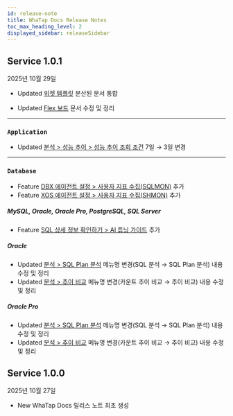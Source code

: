 ```yaml
---
id: release-note
title: WhaTap Docs Release Notes
toc_max_heading_level: 2
displayed_sidebar: releaseSidebar
---
```


## Service 1.0.1

2025년 10월 29일 

<div class='indentTab'>

- <Status priority='1'>Updated</Status> [위젯 템플릿](/widget-template) 분산된 문서 통합

- <Status priority='1'>Updated</Status> [Flex 보드](/java/flex-board) 문서 수정 및 정리

---

### `Application`

- <Status priority='1'>Updated</Status> [분석 &gt; 성능 추이 &gt; 성능 추이 조회 조건](/java/performance-trend#performance-trend-search-conditions) 7일 → 3일 변경

---

### `Database`

- <Status priority='1'>Feature</Status> [DBX 에이전트 설정 &gt; 사용자 지표 수집(SQLMON)](/oracle-pro/agent-dmx-settings#사용자-지표-수집-sqlmon) 추가
- <Status priority='1'>Feature</Status> [XOS 에이전트 설정 &gt; 사용자 지표 수집(SHMON)](/oracle-pro/agent-xos-settings#사용자-지표-수집-shmon) 추가

##### MySQL, Oracle, Oracle Pro, PostgreSQL, SQL Server

- <Status priority='1'>Feature</Status> [SQL 상세 정보 확인하기 &gt; AI 튜닝 가이드](/mysql/instance-monitoring#ai-tuning-Guide-db) 추가

##### Oracle

- <Status priority='1'>Updated</Status> [분석 &gt; SQL Plan 분석](/oracle/analysis-sql) 메뉴명 변경(SQL 분석 → SQL Plan 분석) 내용 수정 및 정리
- <Status priority='1'>Updated</Status> [분석 &gt; 추이 비교](/oracle/analysis-count-trend) 메뉴명 변경(카운트 추이 비교 → 추이 비교) 내용 수정 및 정리

##### Oracle Pro

- <Status priority='1'>Updated</Status> [분석 &gt; SQL Plan 분석](/oracle-pro/analysis-sql) 메뉴명 변경(SQL 분석 → SQL Plan 분석) 내용 수정 및 정리
- <Status priority='1'>Updated</Status> [분석 &gt; 추이 비교](/oracle-pro/analysis-count-trend) 메뉴명 변경(카운트 추이 비교 → 추이 비교) 내용 수정 및 정리

</div> 

## Service 1.0.0

2025년 10월 27일 

- <Status priority='1'>New</Status> WhaTap Docs 릴리스 노트 최초 생성